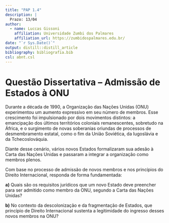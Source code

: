 ```yaml
---
title: "PAP 1.4"
description: |
  Prazo: 13/04
author:
  - name: Luccas Gissoni
    affiliation: Universidade Zumbi dos Palmares
    affiliation_url: https://zumbidospalmares.edu.br/
date: "`r Sys.Date()`"
output: distill::distill_article
bibliography: bibliografia.bib
csl: abnt.csl
---
```


# Questão Dissertativa – Admissão de Estados à ONU

Durante a década de 1990, a Organização das Nações Unidas (ONU) experimentou um aumento expressivo em seu número de membros. Esse crescimento foi impulsionado por dois movimentos distintos: a emancipação dos últimos territórios coloniais remanescentes, sobretudo na África, e o surgimento de novas soberanias oriundas de processos de desmembramento estatal, como o fim da União Soviética, da Iugoslávia e da Tchecoslováquia.

Diante desse cenário, vários novos Estados formalizaram sua adesão à Carta das Nações Unidas e passaram a integrar a organização como membros plenos.

Com base no processo de admissão de novos membros e nos princípios do Direito Internacional, responda de forma fundamentada:

**a)** Quais são os requisitos jurídicos que um novo Estado deve preencher para ser admitido como membro da ONU, segundo a Carta das Nações Unidas?

**b)** No contexto da descolonização e da fragmentação de Estados, que princípio de Direito Internacional sustenta a legitimidade do ingresso desses novos membros na ONU?




